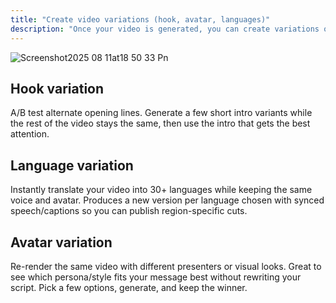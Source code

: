 ```yaml
---
title: "Create video variations (hook, avatar, languages)"
description: "Once your video is generated, you can create variations of it"
---
```


![Screenshot2025 08 11at18 50 33 Pn](/images/Screenshot2025-08-11at18.50.33.png)

## Hook variation

A/B test alternate opening lines. Generate a few short intro variants while the rest of the video stays the same, then use the intro that gets the best attention.

## Language variation

Instantly translate your video into 30+ languages while keeping the same voice and avatar. Produces a new version per language chosen with synced speech/captions so you can publish region-specific cuts.

## Avatar variation

Re-render the same video with different presenters or visual looks. Great to see which persona/style fits your message best without rewriting your script. Pick a few options, generate, and keep the winner.